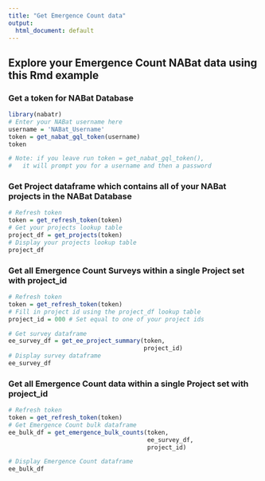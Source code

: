 ```yaml
---
title: "Get Emergence Count data"
output:
  html_document: default
---
```


## Explore your Emergence Count NABat data using this Rmd example


### Get a token for NABat Database
```r
library(nabatr)
# Enter your NABat username here
username = 'NABat_Username'
token = get_nabat_gql_token(username)
token

# Note: if you leave run token = get_nabat_gql_token(),
#   it will prompt you for a username and then a password
```


### Get Project dataframe which contains all of your NABat projects in the NABat Database
```r
# Refresh token
token = get_refresh_token(token)
# Get your projects lookup table
project_df = get_projects(token)
# Display your projects lookup table
project_df
```


### Get all Emergence Count Surveys within a single Project set with project_id
```r
# Refresh token
token = get_refresh_token(token)
# Fill in project id using the project_df lookup table
project_id = 000 # Set equal to one of your project ids

# Get survey dataframe 
ee_survey_df = get_ee_project_summary(token,
                                      project_id)
# Display survey dataframe
ee_survey_df
```


### Get all Emergence Count data within a single Project set with project_id
```r
# Refresh token
token = get_refresh_token(token)
# Get Emergence Count bulk dataframe
ee_bulk_df = get_emergence_bulk_counts(token,
                                       ee_survey_df,
                                       project_id)

# Display Emergence Count dataframe
ee_bulk_df
```
